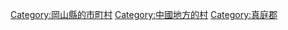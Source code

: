 {{noteTA
|T=zh-cn:分类:新庄村 (日本); zh-tw:分類:新庄村 (日本); zh-hk:分類:新庄村 (日本);
|1=zh-cn:新庄; zh-tw:新庄; zh-hk:新庄;
}}
{{Commonscat|Shinjo, Okayama}}
{{Catmore}}

{{DEFAULTSORT:Shinjo}}
[[Category:岡山縣的市町村|Category:岡山縣的市町村]]
[[Category:中國地方的村|Category:中國地方的村]]
[[Category:真庭郡|Category:真庭郡]]